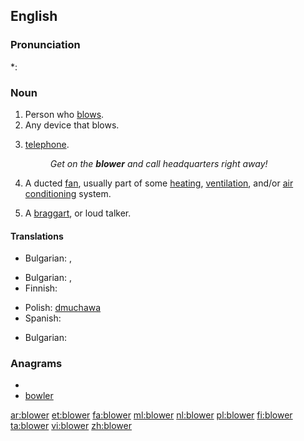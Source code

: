 ==English==

===Pronunciation===
*: {{rhymes|əʊə(r)}}

===Noun===
{{en-noun}}

# Person who [[blow]]s.
# Any device that blows.
# {{slang|dated|chiefly|British|with "the"}} [[telephone]].
#: ''Get on the '''blower''' and call headquarters right away!''
# A ducted [[fan]], usually part of some [[heating]], [[ventilation]], and/or [[air conditioning]] system.
# {{dated}} A [[braggart]], or loud talker.

====Translations====
{{trans-top|person}}
* Bulgarian: {{t|bg|духач|m}},  {{t|bg|тръбач}}
{{trans-mid}}
{{trans-bottom}}

{{trans-top|device}}
* Bulgarian: {{t|bg|духало|n}},  {{t|bg|вентилатор|m}}
* Finnish: {{t+|fi|puhallin}}
{{trans-mid}}
* Polish: [[dmuchawa]]
* Spanish: {{t+|es|ventilador}}
{{trans-bottom}}

<!--add slang terms for "telephone" to this table, where these exist-->
{{trans-top|slang: telephone}}
* Bulgarian: {{t-|bg|телефон}}
{{trans-mid}}
{{trans-bottom}}

<!--move to separate page:
: [[suction blower]]:
* Spanish: aspirador.
-->

===Anagrams===
* {{alphagram|belorw}}
* [[bowler#English|bowler]]

[[ar:blower]]
[[et:blower]]
[[fa:blower]]
[[ml:blower]]
[[nl:blower]]
[[pl:blower]]
[[fi:blower]]
[[ta:blower]]
[[vi:blower]]
[[zh:blower]]